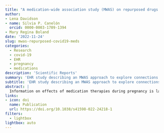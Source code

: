 ```yaml
---
title: "A medication-wide association study (MWAS) on repurposed drugs for COVID-19 with Pre-pandemic prescription medication exposure and pregnancy outcomes"
author: 
- Lena Davidson
- name: Silvia P. Canelón
  orcid: 0000-0003-1709-1394
- Mary Regina Boland
date: '2022-11-24'
slug: mwas-repurposed-covid19-meds
categories:
  - Research
  - covid-19
  - EHR
  - pregnancy
  - medications
description: 'Scientific Reports'
summary: 'EHR study describing an MWAS approach to explore connections between exposure to repurposed COVID-19 prescription medications and the risk of cesarean section, preterm birth, and stillbirth'
subtitle: 'EHR study describing an MWAS approach to explore connections between exposure to repurposed COVID-19 prescription medications and the risk of cesarean section, preterm birth, and stillbirth'
abstract: |
  Information on effects of medication therapies during pregnancy is lacking as pregnant patients are often excluded from clinical trials. This retrospective study explores the potential of using electronic health record (EHR) data to inform safety profiles of repurposed COVID medication therapies on pregnancy outcomes using pre-COVID data. We conducted a medication-wide association study (MWAS) on prescription medication exposures during pregnancy and the risk of cesarean section, preterm birth, and stillbirth, using EHR data between 2010–2017 on deliveries at PennMedicine. Repurposed drugs studied for treatment of COVID-19 were extracted from ClinicalTrials.gov (n = 138). We adjusted for known comorbidities diagnosed within 2 years prior to birth. Using previously developed medication mapping and delivery-identification algorithms, we identified medication exposure in 2,830 of a total 63,334 deliveries; from 138 trials, we found 31 medications prescribed and included in our cohort. We found 21 (68%) of the 31 medications were not positively associated with increased risk of the outcomes examined. With caution, these medications warrant potential for inclusion of pregnant individuals in future studies, while drugs found to be associated with pregnancy outcomes require further investigation. MWAS facilitates hypothesis-driven evaluation of drug safety across all prescription medications, revealing potential drug candidates for further research.
links:
- icon: doi
  name: Publication
  url: https://doi.org/10.1038/s41598-022-24218-1
filters:
  - lightbox
lightbox: auto
---
```


